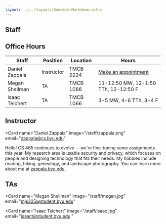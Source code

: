 ```yaml
---
layout: ../../layouts/SemesterMarkdown.astro
---
```



<article
    class="prose prose-blockquote:not-italic prose-blockquote:font-normal prose-blockquote:text-base prose-blockquote:bg-blue-200 prose-blockquote:border-l-0 prose-blockquote:px-4 prose-blockquote:py-1 prose-blockquote:rounded-lg pb-8 text-lg">

# Staff

## Office Hours

| Staff          | Position   | Location  | Hours                                                      |
| -------------- | ---------- | --------- | ---------------------------------------------------------- |
| Daniel Zappala | Instructor | TMCB 2224 | [Make an appointment](https://calendly.com/daniel-zappala) |
| Megan Shellman | TA         | TMCB 1066 | 11-12:50 MW, 12-1:50 TTh, 12-12:50 F                       |
| Isaac Teichert | TA         | TMCB 1066 | 3-5 MW, 4-6 TTh, 3-4 F                                     |

## Instructor

<Card
  name="Daniel Zappala"
  image="/staff/zappala.png"
  email="zappala@cs.byu.edu"
>
  Hello! CS 465 continues to evolve -- we're fine-tuning some assignments this
  year. My research area is usable security and privacy, which focuses on people
  and designing technology that fits their needs. My hobbies include reading,
  hiking, genealogy, and landscape photography. You can learn more about me at
  [zappala.byu.edu](https://zappala.byu.edu).
</Card>

## TAs

<Card
  name="Megan Shellman"
  image="/staff/megan.jpg"
  email="mjs335@student.byu.edu"
></Card>

<Card
  name="Isaac Teichert"
  image="/staff/isaac.jpg"
  email="isaact@student.byu.edu "
></Card>

</article>
